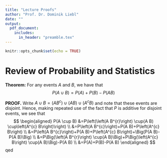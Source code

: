 ```yaml
---
title: "Lecture Proofs"
author: "Prof. Dr. Dominik Liebl" 
date: ""
output:
  pdf_document:
    includes:
      in_header: "preamble.tex"
---
```


```r
knitr::opts_chunk$set(echo = TRUE)
```


# Review of Probability and Statistics

**Theorem:** For any events $A$ and $B$, we have that 
$$P(A \cup B)=P(A)+P(B)-P(A B)$$

**PROOF.** Write $A \cup B=\left(A B^{c}\right) \cup(A B) \cup\left(A^{c} B\right)$ and note that these events are disjoint. Hence, making repeated use of the fact that $P$ is additive for disjoint events, we see that
$$
\begin{aligned}
P(A \cup B) &=P\left(\left(A B^{r}\right) \cup(A B) \cup\left(A^{c} B\right)\right) \\
&=P\left(A B^{c}\right)+P(A B)+P\left(A^{c} B\right) \\
&=P\left(A B^{c}\right)+P(A B)+P\left(A^{c} B\right)+\Big(P(A B)-P(A B)\Big) \\
&=P\Big(\left(A B^{r}\right) \cup(A B)\Big)+P\Big(\left(A^{c} B\right) \cup(A B)\Big)-P(A B) \\
&=P(A)+P(B)-P(A B)
\end{aligned}
$$
qed

